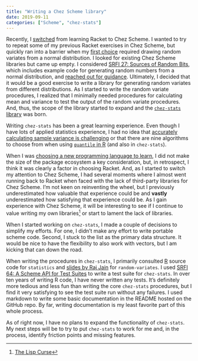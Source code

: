 ```yaml
---
title: "Writing a Chez Scheme library"
date: 2019-09-11
categories: ["Scheme", "chez-stats"]
---
```


Recently, I [switched](/post/exploring-scheme-implementations/) from learning Racket to Chez Scheme. I wanted to try to repeat some of my previous Racket exercises in Chez Scheme, but quickly ran into a barrier when my [first choice](/post/stochastic-population-model-r-racket/) required drawing random variates from a normal distribution. I looked for existing Chez Scheme libraries but came up empty. I considered [SRFI 27: Sources of Random Bits](https://srfi.schemers.org/srfi-27/srfi-27.html), which includes example code for generating random numbers from a normal distribution, and [reached out for guidance](https://www.reddit.com/r/scheme/comments/cnw0cy/generating_random_variates/). Ultimately, I decided that it would be a good exercise to write a library for generating random variates from different distributions. As I started to write the random variate procedures, I realized that I minimally needed procedures for calculating mean and variance to test the output of the random variate procedures. And, thus, the scope of the library started to expand and the [`chez-stats` library](https://github.com/hinkelman/chez-stats) was born.

Writing `chez-stats` has been a great learning experience. Even though I have lots of applied statistics experience, I had no idea that [accurately calculating sample variance is challenging](https://www.johndcook.com/blog/standard_deviation/) or that there are nine algorithms to choose from when using [`quantile` in R](https://stat.ethz.ch/R-manual/R-devel/library/stats/html/quantile.html) (and also in `chez-stats`). 

When I was [choosing a new programming language to learn](/post/programming-horizons/), I did not make the size of the package ecosystem a key consideration, but, in retrospect, I think it was clearly a factor in choosing Racket. And, as I started to switch my attention to Chez Scheme, I had several moments where I almost went running back to Racket when faced with the lack of third-party libraries for Chez Scheme. I'm not keen on reinventing the wheel, but I previously underestimated how valuable that experience could be and **vastly** underestimated how satisfying that experience could be. As I gain experience with Chez Scheme, it will be interesting to see if I continue to value writing my own libraries^[[The Lisp Curse](http://www.winestockwebdesign.com/Essays/Lisp_Curse.html)] or start to lament the lack of libraries.

When I started working on `chez-stats`, I made a couple of decisions to simplify my efforts. For one, I didn't make any effort to write portable scheme code. Second, I stuck to the list as the primary data structure. It would be nice to have the flexibility to also work with vectors, but I am kicking that can down the road.

When writing the procedures in `chez-stats`, I primarily consulted [R](https://www.r-project.org) source code for `statistics` and [slides by Raj Jain](https://www.cse.wustl.edu/~jain/books/ftp/ch5f_slides.pdf) for `random-variates`. I used [SRFI 64: A Scheme API for Test Suites](https://srfi.schemers.org/srfi-64/srfi-64.html) to write a test suite for `chez-stats`. In over ten years of writing R code, I have never written any tests. It's definitely more tedious and less fun than writing the core `chez-stats` procedures, but I find it very satisfying to see the test suite run without any failures. I used markdown to write some basic documentation in the README hosted on the GitHub repo. By far, writing documentation is my least favorite part of this whole process.

As of right now, I have no plans to expand the functionality of `chez-stats`. My next steps will be to try to put `chez-stats` to work for me and, in the process, identify friction points and missing features. 
